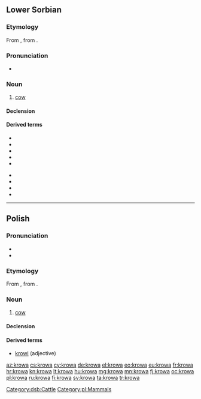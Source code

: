 ==Lower Sorbian==

===Etymology===
From {{etyl|sla-pro|dsb}} {{term/t|sla-pro|*korva}}, from {{etyl|ine-pro|dsb}} {{term/t|ine-pro|*ḱer-||horn}}.

===Pronunciation===
* {{IPA|[ˈkrowa]|lang=dsb}}

===Noun===
{{dsb-noun|f|dim=krowka}}

# [[cow]]

====Declension====
{{dsb-decl-noun-1|krow}}

====Derived terms====
{{der-top}}
* {{l/dsb|krowaŕ}}
* {{l/dsb|krowcycka}}
* {{l/dsb|krowicka}}
* {{l/dsb|krowiny}}
* {{l/dsb|krowisko}}
{{der-mid}}
* {{l/dsb|krowiś|krowiś se}}
* {{l/dsb|krowjecy}}
* {{l/dsb|krowjeńc}}
* {{l/dsb|krowkaŕ}}
{{der-bottom}}

[[Category:dsb:Cattle]]

----

==Polish==

===Pronunciation===
* {{IPA|[ˈkrɔva]|lang=pl}}
* {{audio|Pl-krowa.ogg|Audio}}

===Etymology===
From {{etyl|sla-pro|pl}} {{term/t|sla-pro|*korva}}, from {{etyl|ine-pro|pl}} {{term/t|ine-pro|*ḱer-||horn}}.

===Noun===
{{pl-noun|f}}

# [[cow]]

====Declension====
{{pl-decl-noun-f|kro|w|krów}}

====Derived terms====
* [[krowi]] (adjective)

[[Category:pl:Mammals]]

[[az:krowa]]
[[cs:krowa]]
[[cy:krowa]]
[[de:krowa]]
[[el:krowa]]
[[eo:krowa]]
[[eu:krowa]]
[[fr:krowa]]
[[hr:krowa]]
[[kn:krowa]]
[[lt:krowa]]
[[hu:krowa]]
[[mg:krowa]]
[[mn:krowa]]
[[fj:krowa]]
[[oc:krowa]]
[[pl:krowa]]
[[ru:krowa]]
[[fi:krowa]]
[[sv:krowa]]
[[ta:krowa]]
[[tr:krowa]]